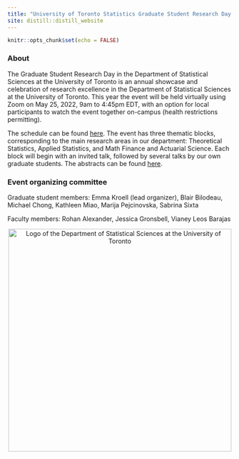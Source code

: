 ```yaml
---
title: "University of Toronto Statistics Graduate Student Research Day 2022"
site: distill::distill_website
---
```


```r
knitr::opts_chunk$set(echo = FALSE)

```
### About

The Graduate Student Research Day in the Department of Statistical Sciences at the University of Toronto is an annual showcase and celebration of research excellence in the Department of Statistical Sciences at the University of Toronto. This year the event will be held virtually using Zoom on May 25, 2022, 9am to 4:45pm EDT, with an option for local participants to watch the event together on-campus (health restrictions permitting).

The schedule can be found [here](schedule.html). The event has three thematic blocks, corresponding to the main research areas in our department: Theoretical Statistics, Applied Statistics, and Math Finance and Actuarial Science. Each block will begin with an invited talk, followed by several talks by our own graduate students. The abstracts can be found [here](abstracts.html).

### Event organizing committee

Graduate student members: Emma Kroell (lead organizer), Blair Bilodeau, Michael Chong, 
Kathleen Miao, Marija Pejcinovska, Sabrina Sixta

Faculty members: Rohan Alexander, Jessica Gronsbell, Vianey Leos Barajas

<center>
<div class "layout-chunk">
<img align="center" src="dept_logo.png" width="500" alt="Logo of the Department of Statistical Sciences at the University of Toronto">
</div>
</center>


